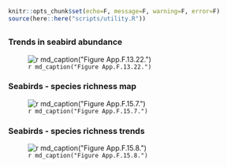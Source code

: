 ```r
knitr::opts_chunk$set(echo=F, message=F, warning=F, error=F)
source(here::here("scripts/utility.R"))
```

## {.tabset}

### Trends in seabird abundance

![`r md_caption("Figure App.F.13.22.")`](../img/cinms_cr/App.F.13.22.jpg)

### Seabirds - species richness map

![`r md_caption("Figure App.F.15.7.")`](../img/cinms_cr/App.F.15.7.Seabird_anomoly_map.jpg)

### Seabirds - species richness trends

![`r md_caption("Figure App.F.15.8.")`](../img/cinms_cr/App.F.15.8.Seabird_richness.jpg)
